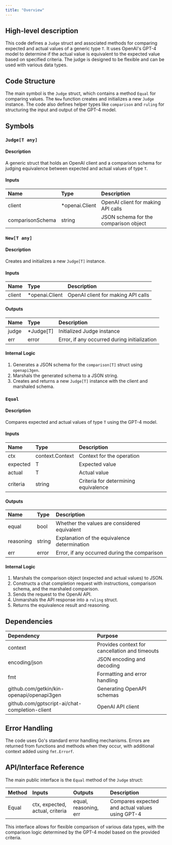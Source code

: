 ```yaml
---
title: "Overview"
---
```


## High-level description
This code defines a `Judge` struct and associated methods for comparing expected and actual values of a generic type `T`. It uses OpenAI's GPT-4 model to determine if the actual value is equivalent to the expected value based on specified criteria. The judge is designed to be flexible and can be used with various data types.

## Code Structure
The main symbol is the `Judge` struct, which contains a method `Equal` for comparing values. The `New` function creates and initializes a new `Judge` instance. The code also defines helper types like `comparison` and `ruling` for structuring the input and output of the GPT-4 model.

## Symbols

### `Judge[T any]`
#### Description
A generic struct that holds an OpenAI client and a comparison schema for judging equivalence between expected and actual values of type `T`.

#### Inputs
| Name | Type | Description |
|:-----|:-----|:------------|
| client | *openai.Client | OpenAI client for making API calls |
| comparisonSchema | string | JSON schema for the comparison object |

### `New[T any]`
#### Description
Creates and initializes a new `Judge[T]` instance.

#### Inputs
| Name | Type | Description |
|:-----|:-----|:------------|
| client | *openai.Client | OpenAI client for making API calls |

#### Outputs
| Name | Type | Description |
|:-----|:-----|:------------|
| judge | *Judge[T] | Initialized Judge instance |
| err | error | Error, if any occurred during initialization |

#### Internal Logic
1. Generates a JSON schema for the `comparison[T]` struct using `openapi3gen`.
2. Marshals the generated schema to a JSON string.
3. Creates and returns a new `Judge[T]` instance with the client and marshaled schema.

### `Equal`
#### Description
Compares expected and actual values of type `T` using the GPT-4 model.

#### Inputs
| Name | Type | Description |
|:-----|:-----|:------------|
| ctx | context.Context | Context for the operation |
| expected | T | Expected value |
| actual | T | Actual value |
| criteria | string | Criteria for determining equivalence |

#### Outputs
| Name | Type | Description |
|:-----|:-----|:------------|
| equal | bool | Whether the values are considered equivalent |
| reasoning | string | Explanation of the equivalence determination |
| err | error | Error, if any occurred during the comparison |

#### Internal Logic
1. Marshals the comparison object (expected and actual values) to JSON.
2. Constructs a chat completion request with instructions, comparison schema, and the marshaled comparison.
3. Sends the request to the OpenAI API.
4. Unmarshals the API response into a `ruling` struct.
5. Returns the equivalence result and reasoning.

## Dependencies
| Dependency | Purpose |
|:-----------|:--------|
| context | Provides context for cancellation and timeouts |
| encoding/json | JSON encoding and decoding |
| fmt | Formatting and error handling |
| github.com/getkin/kin-openapi/openapi3gen | Generating OpenAPI schemas |
| github.com/gptscript-ai/chat-completion-client | OpenAI API client |

## Error Handling
The code uses Go's standard error handling mechanisms. Errors are returned from functions and methods when they occur, with additional context added using `fmt.Errorf`.

## API/Interface Reference
The main public interface is the `Equal` method of the `Judge` struct:

| Method | Inputs | Outputs | Description |
|:-------|:-------|:--------|:------------|
| Equal | ctx, expected, actual, criteria | equal, reasoning, err | Compares expected and actual values using GPT-4 |

This interface allows for flexible comparison of various data types, with the comparison logic determined by the GPT-4 model based on the provided criteria.